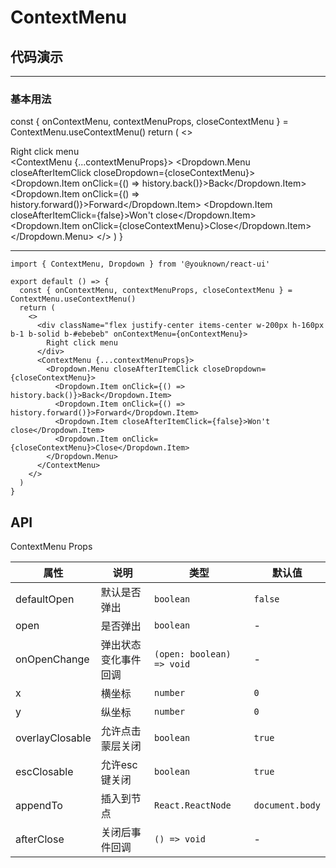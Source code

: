 # ContextMenu

## 代码演示


---

### 基本用法

  const { onContextMenu, contextMenuProps, closeContextMenu } = ContextMenu.useContextMenu()
  return (
    <>
      <div className="flex justify-center items-center w-200px h-160px b-1 b-solid b-#ddd" onContextMenu={onContextMenu}>
        Right click menu
      </div>
      <ContextMenu {...contextMenuProps}>
        <Dropdown.Menu closeAfterItemClick closeDropdown={closeContextMenu}>
          <Dropdown.Item onClick={() => history.back()}>Back</Dropdown.Item>
          <Dropdown.Item onClick={() => history.forward()}>Forward</Dropdown.Item>
          <Dropdown.Item closeAfterItemClick={false}>Won't close</Dropdown.Item>
          <Dropdown.Item onClick={closeContextMenu}>Close</Dropdown.Item>
        </Dropdown.Menu>
      </ContextMenu>
    </>
  )
}

<BasicUsage />

---

```tsx
import { ContextMenu, Dropdown } from '@youknown/react-ui'

export default () => {
  const { onContextMenu, contextMenuProps, closeContextMenu } = ContextMenu.useContextMenu()
  return (
    <>
      <div className="flex justify-center items-center w-200px h-160px b-1 b-solid b-#ebebeb" onContextMenu={onContextMenu}>
        Right click menu
      </div>
      <ContextMenu {...contextMenuProps}>
        <Dropdown.Menu closeAfterItemClick closeDropdown={closeContextMenu}>
          <Dropdown.Item onClick={() => history.back()}>Back</Dropdown.Item>
          <Dropdown.Item onClick={() => history.forward()}>Forward</Dropdown.Item>
          <Dropdown.Item closeAfterItemClick={false}>Won't close</Dropdown.Item>
          <Dropdown.Item onClick={closeContextMenu}>Close</Dropdown.Item>
        </Dropdown.Menu>
      </ContextMenu>
    </>
  )
}
```

## API

ContextMenu Props

| 属性       | 说明               | 类型              | 默认值   |
| ---------- | ------------------ | ----------------- | -------- |
| defaultOpen    | 默认是否弹出           | `boolean`         | `false`  |
| open    | 是否弹出           | `boolean`         | -  |
| onOpenChange    | 弹出状态变化事件回调           | `(open: boolean) => void`         | -  |
| x    | 横坐标           | `number`         | `0`  |
| y    | 纵坐标           | `number`         | `0`  |
| overlayClosable    | 允许点击蒙层关闭           | `boolean`         | `true`  |
| escClosable    | 允许esc键关闭           | `boolean`         | `true`  |
| appendTo    | 插入到节点           | `React.ReactNode`         | `document.body`  |
| afterClose    | 关闭后事件回调           | `() => void`         | -  |
